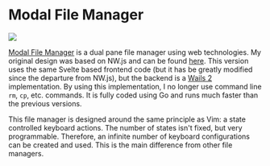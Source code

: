 # Modal File Manager

<p style={{"text-align": "center"}}>
   <img src="/img/showcase/modalfilemanager.webp"/><br/>
</p>

[Modal File Manager](https://github.com/raguay/ModalFileManager) is a dual pane file manager using web technologies. My original design was based on NW.js and can be found [here](https://github.com/raguay/ModalFileManager-NWjs). This version uses the same Svelte based frontend code (but it has be greatly modified since the departure from NW.js), but the backend is a [Wails 2](https://wails.io/) implementation. By using this implementation, I no longer use command line `rm`, `cp`, etc. commands. It is fully coded using Go and runs much faster than the previous versions.

This file manager is designed around the same principle as Vim: a state controlled keyboard actions. The number of states isn't fixed, but very programmable. Therefore, an infinite number of keyboard configurations can be created and used. This is the main difference from other file managers.


